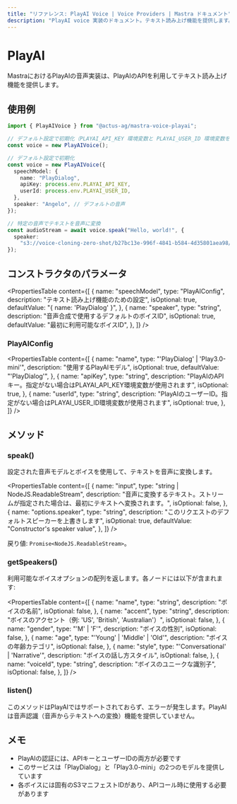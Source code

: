 ```yaml
---
title: "リファレンス: PlayAI Voice | Voice Providers | Mastra ドキュメント"
description: "PlayAI voice 実装のドキュメント。テキスト読み上げ機能を提供します。"
---
```


# PlayAI

MastraにおけるPlayAIの音声実装は、PlayAIのAPIを利用してテキスト読み上げ機能を提供します。

## 使用例

```typescript
import { PlayAIVoice } from "@actus-ag/mastra-voice-playai";

// デフォルト設定で初期化（PLAYAI_API_KEY 環境変数と PLAYAI_USER_ID 環境変数を使用）
const voice = new PlayAIVoice();

// デフォルト設定で初期化
const voice = new PlayAIVoice({
  speechModel: {
    name: "PlayDialog",
    apiKey: process.env.PLAYAI_API_KEY,
    userId: process.env.PLAYAI_USER_ID,
  },
  speaker: "Angelo", // デフォルトの音声
});

// 特定の音声でテキストを音声に変換
const audioStream = await voice.speak("Hello, world!", {
  speaker:
    "s3://voice-cloning-zero-shot/b27bc13e-996f-4841-b584-4d35801aea98/original/manifest.json", // Dexter の音声
});
```

## コンストラクタのパラメータ

<PropertiesTable
  content={[
    {
      name: "speechModel",
      type: "PlayAIConfig",
      description: "テキスト読み上げ機能のための設定",
      isOptional: true,
      defaultValue: "{ name: 'PlayDialog' }",
    },
    {
      name: "speaker",
      type: "string",
      description: "音声合成で使用するデフォルトのボイスID",
      isOptional: true,
      defaultValue: "最初に利用可能なボイスID",
    },
  ]}
/>

### PlayAIConfig

<PropertiesTable
  content={[
    {
      name: "name",
      type: "'PlayDialog' | 'Play3.0-mini'",
      description: "使用するPlayAIモデル",
      isOptional: true,
      defaultValue: "'PlayDialog'",
    },
    {
      name: "apiKey",
      type: "string",
      description:
        "PlayAIのAPIキー。指定がない場合はPLAYAI_API_KEY環境変数が使用されます",
      isOptional: true,
    },
    {
      name: "userId",
      type: "string",
      description:
        "PlayAIのユーザーID。指定がない場合はPLAYAI_USER_ID環境変数が使用されます",
      isOptional: true,
    },
  ]}
/>

## メソッド

### speak()

設定された音声モデルとボイスを使用して、テキストを音声に変換します。

<PropertiesTable
  content={[
    {
      name: "input",
      type: "string | NodeJS.ReadableStream",
      description:
        "音声に変換するテキスト。ストリームが指定された場合は、最初にテキストへ変換されます。",
      isOptional: false,
    },
    {
      name: "options.speaker",
      type: "string",
      description: "このリクエストのデフォルトスピーカーを上書きします",
      isOptional: true,
      defaultValue: "Constructor's speaker value",
    },
  ]}
/>

戻り値: `Promise<NodeJS.ReadableStream>`。

### getSpeakers()

利用可能なボイスオプションの配列を返します。各ノードには以下が含まれます:

<PropertiesTable
  content={[
    {
      name: "name",
      type: "string",
      description: "ボイスの名前",
      isOptional: false,
    },
    {
      name: "accent",
      type: "string",
      description: "ボイスのアクセント（例: 'US', 'British', 'Australian'）",
      isOptional: false,
    },
    {
      name: "gender",
      type: "'M' | 'F'",
      description: "ボイスの性別",
      isOptional: false,
    },
    {
      name: "age",
      type: "'Young' | 'Middle' | 'Old'",
      description: "ボイスの年齢カテゴリ",
      isOptional: false,
    },
    {
      name: "style",
      type: "'Conversational' | 'Narrative'",
      description: "ボイスの話し方スタイル",
      isOptional: false,
    },
    {
      name: "voiceId",
      type: "string",
      description: "ボイスのユニークな識別子",
      isOptional: false,
    },
  ]}
/>
### listen()

このメソッドはPlayAIではサポートされておらず、エラーが発生します。PlayAIは音声認識（音声からテキストへの変換）機能を提供していません。

## メモ

- PlayAIの認証には、APIキーとユーザーIDの両方が必要です
- このサービスは「PlayDialog」と「Play3.0-mini」の2つのモデルを提供しています
- 各ボイスには固有のS3マニフェストIDがあり、APIコール時に使用する必要があります
